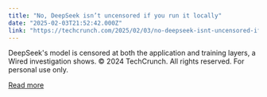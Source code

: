 ```yaml
---
title: "No, DeepSeek isn’t uncensored if you run it locally"
date: "2025-02-03T21:52:42.000Z"
link: "https://techcrunch.com/2025/02/03/no-deepseek-isnt-uncensored-if-you-run-it-locally/"
---
```


DeepSeek's model is censored at both the application and training layers, a Wired investigation shows.
© 2024 TechCrunch. All rights reserved. For personal use only.


[Read more](https://techcrunch.com/2025/02/03/no-deepseek-isnt-uncensored-if-you-run-it-locally/)
